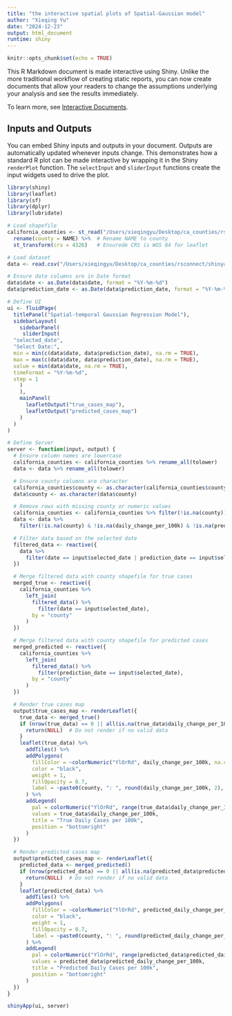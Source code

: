```yaml
---
title: "the interactive spatial plots of Spatial-Gaussian model"
author: "Xieqing Yu"
date: "2024-12-23"
output: html_document
runtime: shiny
---
```


```r
knitr::opts_chunk$set(echo = TRUE)
```

This R Markdown document is made interactive using Shiny. Unlike the more traditional workflow of creating static reports, you can now create documents that allow your readers to change the assumptions underlying your analysis and see the results immediately. 

To learn more, see [Interactive Documents](http://rmarkdown.rstudio.com/authoring_shiny.html).

## Inputs and Outputs

You can embed Shiny inputs and outputs in your document. Outputs are automatically updated whenever inputs change.  This demonstrates how a standard R plot can be made interactive by wrapping it in the Shiny `renderPlot` function. The `selectInput` and `sliderInput` functions create the input widgets used to drive the plot.

```r
library(shiny)
library(leaflet)
library(sf)
library(dplyr)
library(lubridate)

# Load shapefile
california_counties <- st_read("/Users/xieqingyu/Desktop/ca_counties/rsconnect/shinyapps.io/tracyyu2024/CA_Counties.shp") %>%
  rename(county = NAME) %>%  # Rename NAME to county
  st_transform(crs = 4326)   # Ensurede CRS is WGS 84 for leaflet

# Load dataset
data <- read.csv("/Users/xieqingyu/Desktop/ca_counties/rsconnect/shinyapps.io/tracyyu2024/updated_dataset_with_predictions.csv")

# Ensure date columns are in Date format
data$date <- as.Date(data$date, format = "%Y-%m-%d")
data$prediction_date <- as.Date(data$prediction_date, format = "%Y-%m-%d")

# Define UI
ui <- fluidPage(
  titlePanel("Spatial-temporal Gaussian Regression Model"),
  sidebarLayout(
    sidebarPanel(
     sliderInput(
  "selected_date",
  "Select Date:",
  min = min(c(data$date, data$prediction_date), na.rm = TRUE),
  max = max(c(data$date, data$prediction_date), na.rm = TRUE),
  value = min(data$date, na.rm = TRUE),
  timeFormat = "%Y-%m-%d",
  step = 1
    )
    ),
    mainPanel(
      leafletOutput("true_cases_map"),
      leafletOutput("predicted_cases_map")
    )
  )
)

# Define Server
server <- function(input, output) {
  # Ensure column names are lowercase
  california_counties <- california_counties %>% rename_all(tolower)
  data <- data %>% rename_all(tolower)

  # Ensure county columns are character
  california_counties$county <- as.character(california_counties$county)
  data$county <- as.character(data$county)

  # Remove rows with missing county or numeric values
  california_counties <- california_counties %>% filter(!is.na(county))
  data <- data %>%
    filter(!is.na(county) & !is.na(daily_change_per_100k) & !is.na(predicted_daily_change_per_100k))

  # Filter data based on the selected date
  filtered_data <- reactive({
    data %>%
      filter(date == input$selected_date | prediction_date == input$selected_date)
  })

  # Merge filtered data with county shapefile for true cases
  merged_true <- reactive({
    california_counties %>%
      left_join(
        filtered_data() %>%
          filter(date == input$selected_date),
        by = "county"
      )
  })

  # Merge filtered data with county shapefile for predicted cases
  merged_predicted <- reactive({
    california_counties %>%
      left_join(
        filtered_data() %>%
          filter(prediction_date == input$selected_date),
        by = "county"
      )
  })

  # Render true cases map
  output$true_cases_map <- renderLeaflet({
    true_data <- merged_true()
    if (nrow(true_data) == 0 || all(is.na(true_data$daily_change_per_100k))) {
      return(NULL)  # Do not render if no valid data
    }
    leaflet(true_data) %>%
      addTiles() %>%
      addPolygons(
        fillColor = ~colorNumeric("YlOrRd", daily_change_per_100k, na.color = "transparent")(daily_change_per_100k),
        color = "black",
        weight = 1,
        fillOpacity = 0.7,
        label = ~paste0(county, ": ", round(daily_change_per_100k, 2), " per 100k")
      ) %>%
      addLegend(
        pal = colorNumeric("YlOrRd", range(true_data$daily_change_per_100k, na.rm = TRUE), na.color = "transparent"),
        values = true_data$daily_change_per_100k,
        title = "True Daily Cases per 100k",
        position = "bottomright"
      )
  })

  # Render predicted cases map
  output$predicted_cases_map <- renderLeaflet({
    predicted_data <- merged_predicted()
    if (nrow(predicted_data) == 0 || all(is.na(predicted_data$predicted_daily_change_per_100k))) {
      return(NULL)  # Do not render if no valid data
    }
    leaflet(predicted_data) %>%
      addTiles() %>%
      addPolygons(
        fillColor = ~colorNumeric("YlOrRd", predicted_daily_change_per_100k, na.color = "transparent")(predicted_daily_change_per_100k),
        color = "black",
        weight = 1,
        fillOpacity = 0.7,
        label = ~paste0(county, ": ", round(predicted_daily_change_per_100k, 2), " per 100k")
      ) %>%
      addLegend(
        pal = colorNumeric("YlOrRd", range(predicted_data$predicted_daily_change_per_100k, na.rm = TRUE), na.color = "transparent"),
        values = predicted_data$predicted_daily_change_per_100k,
        title = "Predicted Daily Cases per 100k",
        position = "bottomright"
      )
  })
}

shinyApp(ui, server)


```